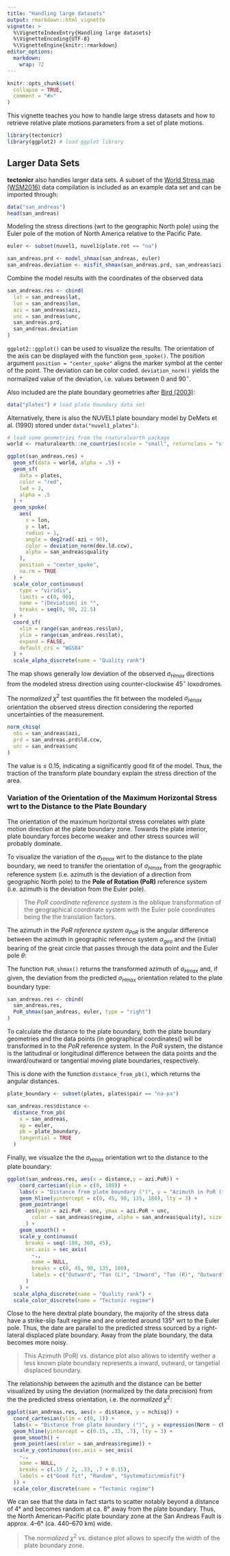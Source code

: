 ```yaml
---
title: "Handling large datasets"
output: rmarkdown::html_vignette
vignette: >
  %\VignetteIndexEntry{Handling large datasets}
  %\VignetteEncoding{UTF-8}
  %\VignetteEngine{knitr::rmarkdown}
editor_options: 
  markdown: 
    wrap: 72
---
```


```r
knitr::opts_chunk$set(
  collapse = TRUE,
  comment = "#>"
)
```

This vignette teaches you how to handle large stress datasets and how to 
retrieve relative plate motions parameters from a set of plate motions. 

```r
library(tectonicr)
library(ggplot2) # load ggplot library
```

## Larger Data Sets

**tectonicr** also handles larger data sets. A subset of the
[World Stress map (WSM2016)](http://www.world-stress-map.org/) data compilation
is included as an example data set and can be imported through:

```r
data("san_andreas")
head(san_andreas)
```

Modeling the stress directions (wrt to the geographic North pole) using the 
Euler pole of the motion of North America relative to the Pacific Pate.

```r
euler <- subset(nuvel1, nuvel1$plate.rot == "na")

san_andreas.prd <- model_shmax(san_andreas, euler)
san_andreas.deviation <- misfit_shmax(san_andreas.prd, san_andreas$azi)
```

Combine the model results with the coordinates of the observed data

```r
san_andreas.res <- cbind(
  lat = san_andreas$lat,
  lon = san_andreas$lon,
  azi = san_andreas$azi,
  unc = san_andreas$unc,
  san_andreas.prd,
  san_andreas.deviation
)
```

`ggplot2::ggplot()` can be used to visualize the results. The
orientation of the axis can be displayed with the function
`geom_spoke()`. The position argument `position = "center_spoke"` aligns
the marker symbol at the center of the point. The deviation can be color
coded. `deviation_norm()` yields the normalized value of the deviation,
i.e. values between 0 and 90$^{\circ}$.

Also included are the plate boundary geometries after 
[Bird (2003)](http://doi.wiley.com/10.1029/2001GC000252): 

```r
data("plates") # load plate boundary data set
```

Alternatively, there is also the NUVEL1 plate boundary model by 
DeMets et al. (1990) stored under `data("nuvel1_plates")`.

```r
# load some geometries from the rnaturalearth package
world <- rnaturalearth::ne_countries(scale = "small", returnclass = "sf")

ggplot(san_andreas.res) +
  geom_sf(data = world, alpha = .5) +
  geom_sf(
    data = plates,
    color = "red",
    lwd = 2,
    alpha = .5
  ) +
  geom_spoke(
    aes(
      x = lon,
      y = lat,
      radius = 1,
      angle = deg2rad(-azi + 90),
      color = deviation_norm(dev.ld.ccw),
      alpha = san_andreas$quality
    ),
    position = "center_spoke",
    na.rm = TRUE
  ) +
  scale_color_continuous(
    type = "viridis",
    limits = c(0, 90),
    name = "|Deviation| in °",
    breaks = seq(0, 90, 22.5)
  ) +
  coord_sf(
    xlim = range(san_andreas.res$lon),
    ylim = range(san_andreas.res$lat),
    expand = FALSE,
    default_crs = "WGS84"
  ) +
  scale_alpha_discrete(name = "Quality rank")
```

The map shows generally low deviation of the observed $\sigma_{Hmax}$
directions from the modeled stress direction using counter-clockwise 
45$^{\circ}$ loxodromes. 

The *normalized* $\chi^2$ test quantifies the fit between the
modeled $\sigma_{Hmax}$ orientation the observed stress direction
considering the reported uncertainties of the measurement.


```r
norm_chisq(
  obs = san_andreas$azi,
  prd = san_andreas.prd$ld.ccw,
  unc = san_andreas$unc
)
```

The value is $\leq$ 0.15, indicating a significantly good fit of the
model. Thus, the traction of the transform plate boundary explain the
stress direction of the area.

### Variation of the Orientation of the Maximum Horizontal Stress wrt to the Distance to the Plate Boundary

The orientation of the maximum horizontal stress correlates with plate motion 
direction at the plate boundary zone. Towards the plate interior, plate boundary 
forces become weaker and other stress sources will probably dominate.

To visualize the variation of the $\sigma_{Hmax}$ wrt to the distance to the 
plate boundary, we need to transfer the orientation of $\sigma_{Hmax}$ from the
geographic reference system (i.e. azimuth is the deviation of a direction from 
geographic North pole) to the **Pole of Rotation (PoR)** reference system
(i.e. azimuth is the deviation from the Euler pole). 

> The *PoR coordinate reference system* is the oblique transformation of the
geographical coordinate system with the Euler pole coordinates being the the
translation factors.

The azimuth in the *PoR reference system* $\alpha_{PoR}$ is the angular 
difference between the azimuth in geographic reference system $\alpha_{geo}$ 
and the (initial) bearing of the great circle 
that passes through the data point and the Euler pole $\theta$:

```{=tex}
\begin{equation} 
  \alpha_{PoR} = \alpha_{geo} - \theta
\end{equation}
```

The function `PoR_shmax()` returns the transformed azimuth of $\sigma_{Hmax}$ 
and, if given, the deviation from the predicted $\sigma_{Hmax}$ orientation 
related to the plate boundary type:

```r
san_andreas.res <- cbind(
  san_andreas.res,
  PoR_shmax(san_andreas, euler, type = "right")
)
```

To calculate the distance to the plate boundary, both the plate boundary 
geometries and the data points (in geographical coordinates() will be 
transformed in to the *PoR* reference system. 
In the *PoR* system, the distance is the latitudinal or longitudinal difference 
between the data points and the inward/outward or tangential moving plate 
boundaries, respectively. 

This is done with the function `distance_from_pb()`, which returns the angular 
distances.

```r
plate_boundary <- subset(plates, plates$pair == "na-pa")

san_andreas.res$distance <-
  distance_from_pb(
    x = san_andreas,
    ep = euler,
    pb = plate_boundary,
    tangential = TRUE
  )
```

Finally, we visualize the the $\sigma_{Hmax}$ orientation wrt to the distance to
the plate boundary:
```r
ggplot(san_andreas.res, aes(x = distance,y = azi.PoR)) +
    coord_cartesian(ylim = c(0, 180)) +
    labs(x = "Distance from plate boundary (°)", y = "Azimuth in PoR (°)") +
    geom_hline(yintercept = c(0, 45, 90, 135, 180), lty = 3) +
    geom_pointrange(
      aes(ymin = azi.PoR - unc, ymax = azi.PoR + unc, 
        color = san_andreas$regime, alpha = san_andreas$quality), size = .25
      ) +
    geom_smooth() +
    scale_y_continuous(
      breaks = seq(-180, 360, 45),
      sec.axis = sec_axis(
        ~.,
        name = NULL,
        breaks = c(0, 45, 90, 135, 180),
        labels = c("Outward", "Tan (L)", "Inward", "Tan (R)", "Outward")
      )
    ) +
  scale_alpha_discrete(name = "Quality rank") +
  scale_color_discrete(name = "Tectonic regime")
```

Close to the here dextral plate boundary, the majority of the stress data have 
a strike-slip fault regime and are oriented around 135° wrt to the Euler 
pole. Thus, the date are parallel to the predicted stress sourced by a 
right-lateral displaced plate boundary. 
Away from the plate boundary, the data becomes more noisy.

> This Azimuth (PoR) vs. distance plot also allows to identify wether a less 
known plate boundary represents a inward, outward, or tangetial displaced 
boundary.

The relationship between the azimuth and the distance can be better visualized 
by using the deviation (normalized by the data precision) from the the predicted
stress orientation, i.e. the *normalized* $\chi^2$:

```r
ggplot(san_andreas.res, aes(x = distance, y = nchisq)) +
  coord_cartesian(ylim = c(0, 1)) +
  labs(x = "Distance from plate boundary (°)", y = expression(Norm ~ chi^2)) +
  geom_hline(yintercept = c(0.15, .33, .7), lty = 3) +
  geom_smooth() +
  geom_point(aes(color = san_andreas$regime)) +
  scale_y_continuous(sec.axis = sec_axis(
    ~.,
    name = NULL,
    breaks = c(.15 / 2, .33, .7 + 0.15),
    labels = c("Good fit", "Random", "Systematic\nmisfit")
  )) +
  scale_color_discrete(name = "Tectonic regime")
```

We can see that the data in fact starts to scatter notably 
beyond a distance of 4° and becomes random at ca. 8° away from the plate 
boundary. 
Thus, the North American-Pacific plate boundary zone at the San Andreas Fault is 
approx. 4--6° (ca. 440--670 km) wide. 

> The *normalized* $\chi^2$ vs. distance plot allows to specify the width of the
plate boundary zone.
